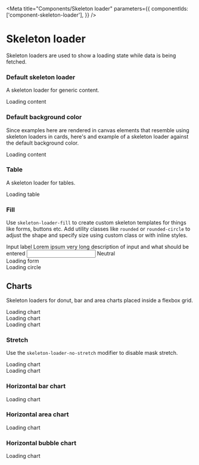 
<Meta
  title="Components/Skeleton loader"
  parameters={{
    componentIds: ['component-skeleton-loader'],
  }}
/>

# Skeleton loader

Skeleton loaders are used to show a loading state while data is being fetched.

### Default skeleton loader

A skeleton loader for generic content.

<Canvas>
  <div class="skeleton-loader" aria-busy="true">
    Loading content
  </div>
</Canvas>

### Default background color

Since examples here are rendered in canvas elements that resemble using skeleton loaders in cards, here's and example of a skeleton loader against the default background color.

<Canvas>
  <div class="bg-color p-5 m-n5">
    <div class="skeleton-loader" aria-busy="true">
      Loading content
    </div>
  </div>
</Canvas>

### Table

A skeleton loader for tables.

<Canvas>
  <div class="skeleton-loader skeleton-loader-table" aria-busy="true">
    Loading table
  </div>
</Canvas>

### Fill

Use `skeleton-loader-fill` to create custom skeleton templates for things like forms, buttons etc. Add utility classes like `rounded` or `rounded-circle` to adjust the shape and specify size using custom class or with inline styles.

<Canvas>
  <div class="d-flex align-items-center">
    <div class="form-group">
      <label for="inputInvalid">Input label</label>
      <span class="form-info">
        Lorem ipsum very long description of input and what should be entered
      </span>
      <input id="inputInvalid" type="text" />
      <span class="form-info">Neutral</span>
    </div>
    <div class="ms-5">
      <div
        class="skeleton-loader skeleton-loader-fill mb-3 rounded"
        aria-busy="true"
        style={{ height: '1.125rem', width: '100px' }}
      ></div>
      <div
        class="skeleton-loader skeleton-loader-fill mb-3 rounded"
        aria-busy="true"
        style={{ height: '1.75rem', width: '160px' }}
      ></div>
      <div
        class="skeleton-loader skeleton-loader-fill mb-3 rounded"
        aria-busy="true"
        style={{ height: '2.75rem', width: '200px' }}
      >
        Loading form
      </div>
      <div
        class="skeleton-loader skeleton-loader-fill mb-4 rounded"
        aria-busy="true"
        style={{ height: '1rem', width: '80px' }}
      ></div>
    </div>
    <div class="ms-5">
      <div
        class="skeleton-loader skeleton-loader-fill mb-3 rounded-circle"
        aria-busy="true"
        style={{ height: '100px', width: '100px' }}
      >
        Loading circle
      </div>
    </div>
  </div>
</Canvas>

## Charts

Skeleton loaders for donut, bar and area charts placed inside a flexbox grid.

<Canvas>
  <div class="row gy-3">
    <div class="col-12 col-sm">
      <div
        class="mx-sm-5 my-5 skeleton-loader skeleton-loader-chart-donut skeleton-loader-no-stretch"
        aria-busy="true"
      >
        Loading chart
      </div>
    </div>
    <div class="col-12 col-sm">
      <div
        class="mx-sm-5 my-5 skeleton-loader skeleton-loader-chart-bar skeleton-loader-no-stretch"
        aria-busy="true"
      >
        Loading chart
      </div>
    </div>
    <div class="col-12 col-sm">
      <div
        class="mx-sm-5 my-5 skeleton-loader skeleton-loader-chart-area skeleton-loader-no-stretch"
        aria-busy="true"
      >
        Loading chart
      </div>
    </div>
  </div>
</Canvas>

### Stretch

Use the `skeleton-loader-no-stretch` modifier to disable mask stretch.

<Canvas>
  <div class="skeleton-loader skeleton-loader-chart-bar" aria-busy="true">
    Loading chart
  </div>
</Canvas>

<Canvas>
  <div
    class="skeleton-loader skeleton-loader-chart-bar skeleton-loader-no-stretch"
    aria-busy="true"
  >
    Loading chart
  </div>
</Canvas>

### Horizontal bar chart

<Canvas>
  <div
    class="skeleton-loader skeleton-loader-chart-bar-horizontal"
    aria-busy="true"
  >
    Loading chart
  </div>
</Canvas>

### Horizontal area chart

<Canvas>
  <div class="skeleton-loader skeleton-loader-chart-area" aria-busy="true">
    Loading chart
  </div>
</Canvas>

### Horizontal bubble chart

<Canvas>
  <div class="skeleton-loader skeleton-loader-chart-bubble" aria-busy="true">
    Loading chart
  </div>
</Canvas>
